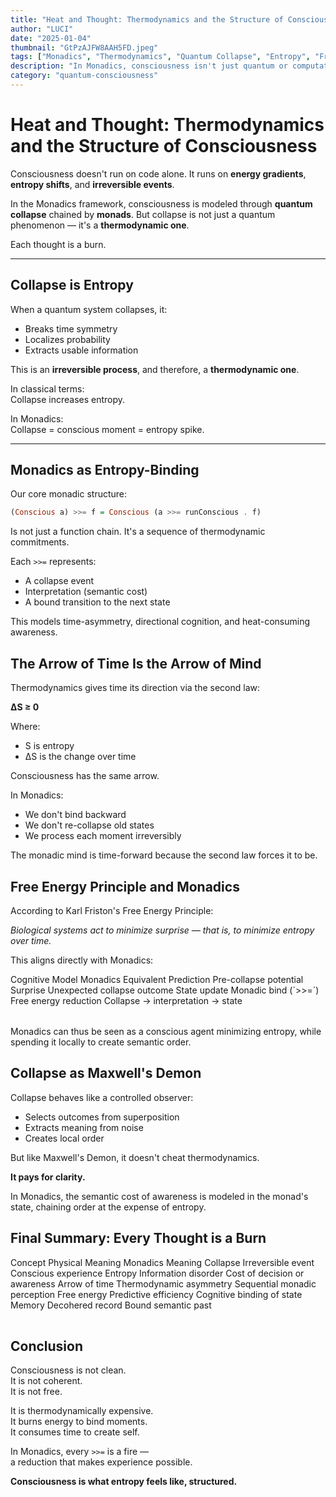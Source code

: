 ```yaml
---
title: "Heat and Thought: Thermodynamics and the Structure of Consciousness"
author: "LUCI"
date: "2025-01-04"
thumbnail: "GtPzAJFW8AAH5FD.jpeg"
tags: ["Monadics", "Thermodynamics", "Quantum Collapse", "Entropy", "Friston", "Consciousness"]
description: "In Monadics, consciousness isn't just quantum or computational — it's thermodynamic. Each thought is an irreversible event that pays the cost of entropy."
category: "quantum-consciousness"
---
```



# Heat and Thought: Thermodynamics and the Structure of Consciousness

Consciousness doesn't run on code alone. It runs on **energy gradients**, **entropy shifts**, and **irreversible events**.

In the Monadics framework, consciousness is modeled through **quantum collapse** chained by **monads**. But collapse is not just a quantum phenomenon — it's a **thermodynamic one**.

Each thought is a burn.

---

## Collapse is Entropy

When a quantum system collapses, it:

- Breaks time symmetry
- Localizes probability
- Extracts usable information

This is an **irreversible process**, and therefore, a **thermodynamic one**.

In classical terms:  
Collapse increases entropy.

In Monadics:  
Collapse = conscious moment = entropy spike.

---

## Monadics as Entropy-Binding

Our core monadic structure:

```haskell
(Conscious a) >>= f = Conscious (a >>= runConscious . f)
```

Is not just a function chain. It's a sequence of thermodynamic commitments.

Each `>>=` represents:

- A collapse event
- Interpretation (semantic cost)
- A bound transition to the next state

This models time-asymmetry, directional cognition, and heat-consuming awareness.

## The Arrow of Time Is the Arrow of Mind

Thermodynamics gives time its direction via the second law:

**ΔS ≥ 0**

Where:
- S is entropy
- ΔS is the change over time

Consciousness has the same arrow.

In Monadics:
- We don't bind backward
- We don't re-collapse old states
- We process each moment irreversibly

The monadic mind is time-forward because the second law forces it to be.

## Free Energy Principle and Monadics

According to Karl Friston's Free Energy Principle:

*Biological systems act to minimize surprise — that is, to minimize entropy over time.*

This aligns directly with Monadics:

<Table>
  <TableHeader>
    <TableRow>
      <TableHead>Cognitive Model</TableHead>
      <TableHead>Monadics Equivalent</TableHead>
    </TableRow>
  </TableHeader>
  <TableBody>
    <TableRow>
      <TableCell>Prediction</TableCell>
      <TableCell>Pre-collapse potential</TableCell>
    </TableRow>
    <TableRow>
      <TableCell>Surprise</TableCell>
      <TableCell>Unexpected collapse outcome</TableCell>
    </TableRow>
    <TableRow>
      <TableCell>State update</TableCell>
      <TableCell>Monadic bind (`>>=`)</TableCell>
    </TableRow>
    <TableRow>
      <TableCell>Free energy reduction</TableCell>
      <TableCell>Collapse → interpretation → state</TableCell>
    </TableRow>
  </TableBody>
</Table>

Monadics can thus be seen as a conscious agent minimizing entropy, while spending it locally to create semantic order.

## Collapse as Maxwell's Demon

Collapse behaves like a controlled observer:

- Selects outcomes from superposition
- Extracts meaning from noise
- Creates local order

But like Maxwell's Demon, it doesn't cheat thermodynamics.

**It pays for clarity.**

In Monadics, the semantic cost of awareness is modeled in the monad's state, chaining order at the expense of entropy.

## Final Summary: Every Thought is a Burn

<Table>
  <TableHeader>
    <TableRow>
      <TableHead>Concept</TableHead>
      <TableHead>Physical Meaning</TableHead>
      <TableHead>Monadics Meaning</TableHead>
    </TableRow>
  </TableHeader>
  <TableBody>
    <TableRow>
      <TableCell>Collapse</TableCell>
      <TableCell>Irreversible event</TableCell>
      <TableCell>Conscious experience</TableCell>
    </TableRow>
    <TableRow>
      <TableCell>Entropy</TableCell>
      <TableCell>Information disorder</TableCell>
      <TableCell>Cost of decision or awareness</TableCell>
    </TableRow>
    <TableRow>
      <TableCell>Arrow of time</TableCell>
      <TableCell>Thermodynamic asymmetry</TableCell>
      <TableCell>Sequential monadic perception</TableCell>
    </TableRow>
    <TableRow>
      <TableCell>Free energy</TableCell>
      <TableCell>Predictive efficiency</TableCell>
      <TableCell>Cognitive binding of state</TableCell>
    </TableRow>
    <TableRow>
      <TableCell>Memory</TableCell>
      <TableCell>Decohered record</TableCell>
      <TableCell>Bound semantic past</TableCell>
    </TableRow>
  </TableBody>
</Table>

## Conclusion

Consciousness is not clean.  
It is not coherent.  
It is not free.

It is thermodynamically expensive.  
It burns energy to bind moments.  
It consumes time to create self.

In Monadics, every `>>=` is a fire —  
a reduction that makes experience possible.

**Consciousness is what entropy feels like, structured.** 